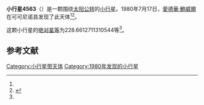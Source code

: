 {{Infobox planet
| bgcolour = #FFFFC0
| name = 4563 Kahnia
| symbol = 
| image = 
| caption = 
| discovery = yes
| discovery_ref = 
| discoverer = [[愛德華·鮑威爾|愛德華·鮑威爾]]
| discovery_site = [[可可尼诺县|可可尼诺县]] 
| discovered = 1980年7月17日
| designations = yes
| mp_name = 
| named_after = 
| alt_names = 1980 OG/ 1976 KF / 1980 RG3 / 1987 UG1
| mp_category = [[主带小行星|主带小行星]]
| orbit_ref = <ref name="a">[http://ssd.jpl.nasa.gov/sbdb.cgi?sstr=4563 4563 Kahnia] {{Wayback|url=http://ssd.jpl.nasa.gov/sbdb.cgi?sstr=4563 |date=20201124005759 }}，小行星數據庫瀏覽器（JPL Small-Body Database Browser）－[[美国国家航空航天局|美国国家航空航天局]]喷气推进实验室</ref>
| epoch = 2456400.5 (2013年4月18日更新)
| aphelion = {{convert|2.618870642280988|AU|km|3|abbr=on|lk=out}}
| perihelion = {{convert|1.887978903349395|AU|km|3|abbr=on}}
| semimajor = {{convert|2.253424772815191|AU|km|3|abbr=on}}
| eccentricity = 0.162173539
| period = 1235.557677 [[日|日]]<br />3.38[[儒略年|儒略年]]
| avg_speed = 
| inclination = 4.765472754622546
| asc_node = 131.9817120210133
| mean_anomaly = 
| arg_peri = 228.6612711310544
| satellites = 
| physical_characteristics = yes
| dimensions = 
| mass = 
| density = 
| surface_grav = 
| escape_velocity = 
| sidereal_day = 
| axial_tilt = 
| pole_ecliptic_lat = 
| pole_ecliptic_lon = 
| albedo = 
| temperatures= 
| temp_name1 = 
| mean_temp_1 = 
| max_temp_1 = 
| temp_name2 = 
| max_temp_2 = 
| spectral_type = 
| abs_magnitude = 228.6612711310544
}}

'''小行星4563'''（{{lang-en|4563 Kahnia}}）是一颗围绕[[太阳|太阳]][[公转|公转]]的[[小行星|小行星]]。1980年7月17日，[[愛德華·鮑威爾|愛德華·鮑威爾]]在可可尼诺县发现了此天体<ref name="a" /><ref>{{cite news|title=小行星列表|url=http://cfa-www.harvard.edu/iau/lists/NumberedMPs.txt|accessdate=2013-07-08|newspaper=哈佛大学|archive-date=2008-05-17|archive-url=https://web.archive.org/web/20080517010638/http://cfa-www.harvard.edu/iau/lists/NumberedMPs.txt|dead-url=no}}</ref>。

这颗小行星的[[绝对星等|绝对星等]]为228.6612711310544等<ref name="a" />。

==参考文献==
{{reflist}}
{{Minor Planet Number|[[小行星4562|小行星4562]]|[[小行星4564|小行星4564]]}}

{{小天体}}

[[Category:小行星带天体|Category:小行星带天体]]
[[Category:1980年发现的小行星|Category:1980年发现的小行星]]

{{asteroid-stub}}